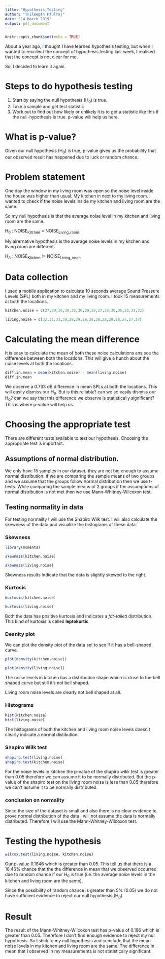 ```yaml
---
title: "Hypothesis_Testing"
author: "Thileepan Paulraj"
date: "14 March 2019"
output: pdf_document
---
```


```r
knitr::opts_chunk$set(echo = TRUE)
```

About a year ago, I thought I have learned hypothesis testing, but when I wanted to recollect the concept of hypothesis testing last week, I realised that the concept is not clear for me. 

So, I decided to learn it again.

# Steps to do hypothesis testing

1. Start by saying the null hypothesis (H~0~) is true. 
2. Take a sample and get test statistic
3. Work out to find out how likely or unlikely it is to get a statistic like this if the null-hypothesis is true. p-value will help us here.

# What is p-value? 

Given our null hypothesis (H~0~) is true, p-value gives us the probability that our observed result has happened due to luck or random chance.

# Problem statement

One day the window in my living room was open so the noise level inside the house was higher than usual. My kitchen in next to my living room. I wanted to check if the noise levels inside my kitchen and living room are the same. 

So my null hypothesis is that the average noise level in my kitchen and living room are the same. 

H~0~ : NOISE~Kitchen~ = NOISE~Living_room~

My alrernative hypothesis is the average noise levels in my kitchen and living room are different. 

H~A~ : NOISE~Kitchen~ != NOISE~Living_room~


# Data collection

I used a mobile application to calculate 10 seconds average Sound Pressure Levels (SPL) both in my kitchen and my living room. I took 15 measurements at both the locations. 

```r
kitchen.noise = c(27,30,30,30,30,30,29,29,27,29,30,35,33,33,32)

living.noise = c(32,31,31,30,29,29,29,29,28,28,28,28,27,27,37)
```

# Calculating the mean difference

It is easy to calculate the mean of both these noise calculations ans see the difference between both the locations. This will give a hunch about the noise levels at both the locations. 

```r
diff.in.mean = mean(kitchen.noise) - mean(living.noise)
diff.in.mean
```

We observe a 0.733 dB difference in mean SPLs at both the locations. This will easily dismiss our H~0~. But is this reliable? can we so easily dismiss our H~0~? can we say that this difference we observe is statistically significant? 
This is where p-value will help us. 

# Choosing the appropriate test

There are different tests available to test our hypothesis. Choosing the appropriate test is important. 

## Assumptions of normal distribution. 

We only have 15 samples in our dataset, they are not big enough to assume normal distribution. 
If we are comparing the sample means of two groups and we assume that the groups follow normal distribution then we use t-tests. 
While comparing the sample means of 2 groups if the assumptions of normal distribution is not met then we use Mann-Whitney-Wilcoxon test. 

## Testing normality in data

For testing normality I will use the Shapiro Wilk test. I will also calculate the skewness of the data and visualize the histograms of these data. 

### Skewness

```r
library(moments)

skewness(kitchen.noise)

skewness(living.noise)
```

Skewness results indicate that the data is slightly skewed to the right. 

### Kurtosis

```r
kurtosis(kitchen.noise)

kurtosis(living.noise)
```
Both the data has positive kurtosis and indicates a *fat-tailed* distribution. This kind of kurtosis is called **leptokurtic** 

### Desnity plot

We can plot the density plot of the data set to see if it has a bell-shaped curve. 

```r
plot(density(kitchen.noise))

plot(density(living.noise))
```

The noise levels in kitchen has a distribution shape which is close to the bell shaped curve but still it's not bell shaped. 

Living room noise levels are clearly not bell shaped at all. 

### Histograms

```r
hist(kitchen.noise)
hist(living.noise)
```

The histograms of both the kitchen and living room noise levels doesn't clearly indicate a normal distibution.

### Shapiro Wilk test

```r
shapiro.test(living.noise)
shapiro.test(kitchen.noise)
```

For the noise levels in kitchen the p-value of the shapiro wikk test is greater than 0.05 therefore we can assume it to be normally distributed. But the p-value of the shapiro test on the living room noise is less than 0.05 therefore we can't assume it to be normally distributed. 

### conclusion on normality

Since the size of the dataset is small and also there is no clear evidence to prove normal distribution of the data I will not assume the data is normally distributed. Therefore I will use the Mann-Whitney-Wilcoxon test. 

# Testing the hypothesis

```r
wilcox.test(living.noise, kitchen.noise)
```

Our p-value 0.1846 which is greater than 0.05. This tell us that there is a 18.46% chance that the the difference in mean that we observed occurred due to random chance if our H~0~ is true (i.e. the average noise levels in the kitchen and living room are the same). 

Since the possibility of random chance is greater than 5% (0.05) we do not have sufficient evidence to reject our null hypothesis (H~0~). 

# Result

The result of the Mann-Whitney-Wilcoxon test has  p-value of 0.186 which is greater than 0.05. Therefore I don't find enough evidence to reject my null hypothesis. So I stick to my null hypothesis and conclude that the mean noise levels in my kitchen and living room are the same. The difference in mean that I observed in my measurements is not statistically significant.  